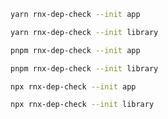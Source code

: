 
<Tabs groupId="package-manager">
<TabItem value="yarn" label="Yarn" default>

```sh
yarn rnx-dep-check --init app
```

```sh
yarn rnx-dep-check --init library
```

</TabItem>
<TabItem value="pnpm" label="pnpm">

```sh
pnpm rnx-dep-check --init app
```

```sh
pnpm rnx-dep-check --init library
```

</TabItem>
<TabItem value="npm" label="npm">

```sh
npx rnx-dep-check --init app
```

```sh
npx rnx-dep-check --init library
```

</TabItem>
</Tabs>
